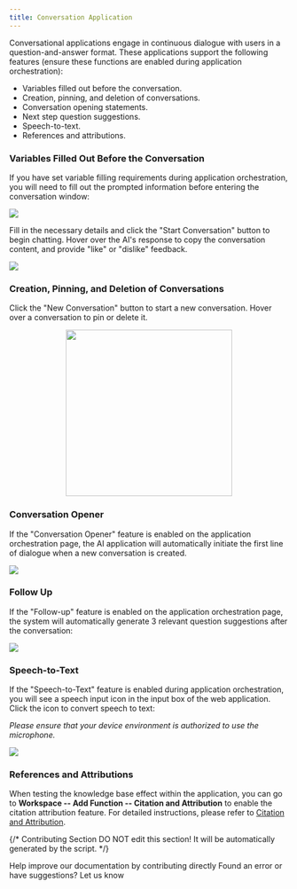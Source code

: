 ```yaml
---
title: Conversation Application
---
```



Conversational applications engage in continuous dialogue with users in a question-and-answer format. These applications support the following features (ensure these functions are enabled during application orchestration):

* Variables filled out before the conversation.
* Creation, pinning, and deletion of conversations.
* Conversation opening statements.
* Next step question suggestions.
* Speech-to-text.
* References and attributions.

### Variables Filled Out Before the Conversation

If you have set variable filling requirements during application orchestration, you will need to fill out the prompted information before entering the conversation window:

![](https://assets-docs.dify.ai/dify-enterprise-mintlify/en/guides/application-publishing/launch-your-webapp-quickly/8decae00eeea24622e1f2ef73d4c447e.png)

Fill in the necessary details and click the "Start Conversation" button to begin chatting. Hover over the AI's response to copy the conversation content, and provide "like" or "dislike" feedback.

![](https://assets-docs.dify.ai/dify-enterprise-mintlify/en/guides/application-publishing/launch-your-webapp-quickly/5b7a6f950ed8a2ce3a705f362b4813fe.png)

### Creation, Pinning, and Deletion of Conversations

Click the "New Conversation" button to start a new conversation. Hover over a conversation to pin or delete it.

<p align="center">
  <img src="https://assets-docs.dify.ai/dify-enterprise-mintlify/en/guides/application-publishing/launch-your-webapp-quickly/46372ad4d79a3ea943d43f9434974956.png" width="300" />
</p>

### Conversation Opener

If the "Conversation Opener" feature is enabled on the application orchestration page, the AI application will automatically initiate the first line of dialogue when a new conversation is created.

![](https://assets-docs.dify.ai/dify-enterprise-mintlify/en/guides/application-publishing/launch-your-webapp-quickly/22e59e509296d25eb85cbd541e161c6d.png)

### Follow Up

If the "Follow-up" feature is enabled on the application orchestration page, the system will automatically generate 3 relevant question suggestions after the conversation:

![](https://assets-docs.dify.ai/dify-enterprise-mintlify/en/guides/application-publishing/launch-your-webapp-quickly/f88a7ffd777d51299f8b604249c044b3.png)

### Speech-to-Text

If the "Speech-to-Text" feature is enabled during application orchestration, you will see a speech input icon in the input box of the web application. Click the icon to convert speech to text:

_Please ensure that your device environment is authorized to use the microphone._

![](https://assets-docs.dify.ai/dify-enterprise-mintlify/en/guides/application-publishing/launch-your-webapp-quickly/3a64c79792f1166301403f6c44cf4c85.png)

### References and Attributions

When testing the knowledge base effect within the application, you can go to **Workspace -- Add Function -- Citation and Attribution** to enable the citation attribution feature. For detailed instructions, please refer to [Citation and Attribution](/en/guides/knowledge-base/retrieval-test-and-citation).

{/*
Contributing Section
DO NOT edit this section!
It will be automatically generated by the script.
*/}

<CardGroup cols="2">
    <Card
        title="Edit this page"
        icon="pen-to-square"
        href="https://github.com/langgenius/dify-docs/edit/main/en/guides/application-publishing/launch-your-webapp-quickly/conversation-application.mdx"
    >
        Help improve our documentation by contributing directly
    </Card>
    <Card
        title="Report an issue"
        icon="github"
        href="https://github.com/langgenius/dify-docs/issues/new?title=Documentation%20Issue%3A%20rsation-applicat&body=%23%23%20Issue%20Description%0A%3C%21--%20Please%20briefly%20describe%20the%20issue%20you%20found%20--%3E%0A%0A%23%23%20Page%20Link%0Ahttps%3A%2F%2Fgithub.com%2Flanggenius%2Fdify-docs%2Fblob%2Fmain%2Fen/guides/application-publishing/launch-your-webapp-quickly%2Fconversation-application.mdx%0A%0A%23%23%20Suggested%20Changes%0A%3C%21--%20If%20you%20have%20specific%20suggestions%20for%20changes%2C%20please%20describe%20them%20here%20--%3E%0A%0A%3C%21--%20Thank%20you%20for%20helping%20improve%20our%20documentation%21%20--%3E"
    >
        Found an error or have suggestions? Let us know
    </Card>
</CardGroup>
